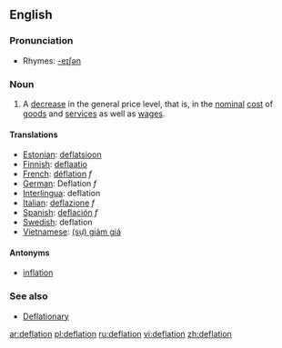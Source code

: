 ==English==

===Pronunciation===
*Rhymes: [[Rhymes:English:-eɪʃǝn|-eɪʃǝn]]

===Noun===
{{wikipedia}}

{{en-noun}}

# {{economics}} A [[decrease]] in the general price level, that is, in the [[nominal]] [[cost]] of [[goods]] and [[services]] as well as [[wages]].

==== Translations ====
*[[Estonian]]: [[deflatsioon]]
*[[Finnish]]: [[deflaatio]]
*[[French]]: [[déflation]] ''f''
*[[German]]: Deflation ''f''
*[[Interlingua]]: deflation
*[[Italian]]: [[deflazione]] ''f''
*[[Spanish]]: [[deflación]] ''f''
*[[Swedish]]: deflation
*[[Vietnamese]]: [[giảm giá|(sự) giảm giá]]

====Antonyms====
*[[inflation]]

===See also===
*[[Deflationary]]

[[ar:deflation]]
[[pl:deflation]]
[[ru:deflation]]
[[vi:deflation]]
[[zh:deflation]]